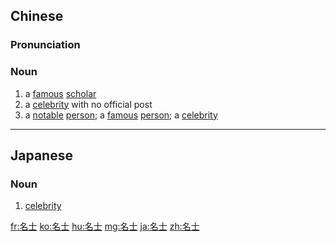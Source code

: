 ==Chinese==
{{zh-forms}}

===Pronunciation===
{{zh-pron
|m=míngshì
|cat=n
}}

===Noun===
{{zh-noun}}

# a [[famous]] [[scholar]]
# a [[celebrity]] with no official post
# a [[notable]] [[person]]; a [[famous]] [[person]]; a [[celebrity]]

----

==Japanese==
{{ja-kanjitab|めい|し|yomi=on}}

===Noun===
{{ja-noun|めいし}}

# [[celebrity]]

[[fr:名士]]
[[ko:名士]]
[[hu:名士]]
[[mg:名士]]
[[ja:名士]]
[[zh:名士]]